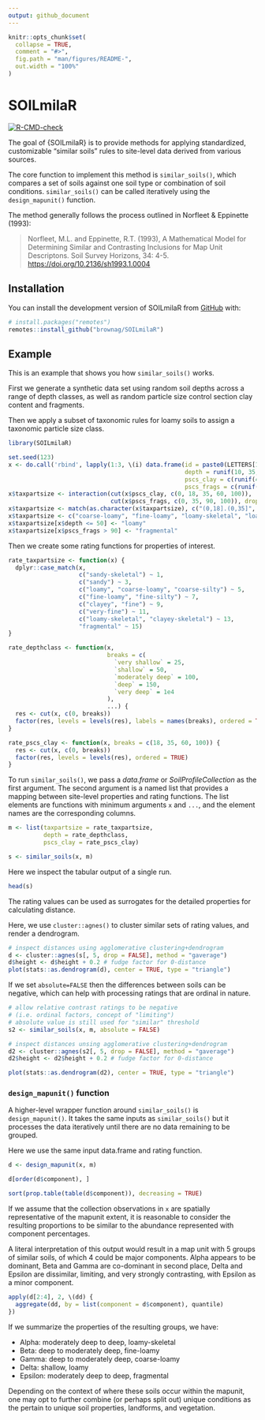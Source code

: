 ```yaml
---
output: github_document
---
```


<!-- README.md is generated from README.Rmd. Please edit that file -->

```r
knitr::opts_chunk$set(
  collapse = TRUE,
  comment = "#>",
  fig.path = "man/figures/README-",
  out.width = "100%"
)
```

# SOILmilaR

<!-- badges: start -->
[![R-CMD-check](https://github.com/brownag/SOILmilaR/actions/workflows/R-CMD-check.yaml/badge.svg)](https://github.com/brownag/SOILmilaR/actions/workflows/R-CMD-check.yaml)
<!-- badges: end -->

The goal of {SOILmilaR} is to provide methods for applying standardized, customizable "similar soils" rules to site-level data derived from various sources.

The core function to implement this method is `similar_soils()`, which compares a set of soils against one soil type or combination of soil conditions. 
`similar_soils()` can be called iteratively using the `design_mapunit()` function.

The method generally follows the process outlined in Norfleet & Eppinette (1993):

> Norfleet, M.L. and Eppinette, R.T. (1993), A Mathematical Model for Determining Similar and Contrasting Inclusions for Map Unit Descriptons. Soil Survey Horizons, 34: 4-5. <https://doi.org/10.2136/sh1993.1.0004>


## Installation

You can install the development version of SOILmilaR from [GitHub](https://github.com/) with:

``` r
# install.packages("remotes")
remotes::install_github("brownag/SOILmilaR")
```

## Example

This is an example that shows you how `similar_soils()` works.

First we generate a synthetic data set using random soil depths across a range of depth classes, as well as random particle size control section clay content and fragments.

Then we apply a subset of taxonomic rules for loamy soils to assign a taxonomic particle size class.
```r
library(SOILmilaR)

set.seed(123)
x <- do.call('rbind', lapply(1:3, \(i) data.frame(id = paste0(LETTERS[1:10], i), 
                                                  depth = runif(10, 35, 150), 
                                                  pscs_clay = c(runif(4, 18, 35), runif(6, 14, 18)), 
                                                  pscs_frags = c(runif(3, 0, 15), runif(4, 10, 34), runif(3, 35, 60) + c(0, 40, 0)))))
x$taxpartsize <- interaction(cut(x$pscs_clay, c(0, 18, 35, 60, 100)),
                             cut(x$pscs_frags, c(0, 35, 90, 100)), drop = TRUE)
x$taxpartsize <- match(as.character(x$taxpartsize), c("(0,18].(0,35]", "(18,35].(0,35]", "(0,18].(35,90]", "(18,35].(35,90]"))
x$taxpartsize <- c("coarse-loamy", "fine-loamy", "loamy-skeletal", "loamy-skeletal")[x$taxpartsize]
x$taxpartsize[x$depth <= 50] <- "loamy"
x$taxpartsize[x$pscs_frags > 90] <- "fragmental"
```


Then we create some rating functions for properties of interest.

```r
rate_taxpartsize <- function(x) {
  dplyr::case_match(x, 
                    c("sandy-skeletal") ~ 1,
                    c("sandy") ~ 3,
                    c("loamy", "coarse-loamy", "coarse-silty") ~ 5,
                    c("fine-loamy", "fine-silty") ~ 7,
                    c("clayey", "fine") ~ 9,
                    c("very-fine") ~ 11,
                    c("loamy-skeletal", "clayey-skeletal") ~ 13,
                    "fragmental" ~ 15)
}

rate_depthclass <- function(x,
                            breaks = c(
                              `very shallow` = 25,
                              `shallow` = 50,
                              `moderately deep` = 100,
                              `deep` = 150,
                              `very deep` = 1e4
                            ),
                            ...) {
  res <- cut(x, c(0, breaks))
  factor(res, levels = levels(res), labels = names(breaks), ordered = TRUE)
}

rate_pscs_clay <- function(x, breaks = c(18, 35, 60, 100)) {
  res <- cut(x, c(0, breaks))
  factor(res, levels = levels(res), ordered = TRUE)
}
```

To run `similar_soils()`, we pass a _data.frame_ or _SoilProfileCollection_ as the first argument. The second argument is a named list that provides a mapping between site-level properties and rating functions. The list elements are functions with minimum arguments `x` and `...`, and the element names are the corresponding columns.

```r
m <- list(taxpartsize = rate_taxpartsize,
          depth = rate_depthclass,
          pscs_clay = rate_pscs_clay)

s <- similar_soils(x, m)
```

Here we inspect the tabular output of a single run.
```r
head(s)
```

The rating values can be used as surrogates for the detailed properties for calculating distance.

Here, we use `cluster::agnes()` to cluster similar sets of rating values, and render a dendrogram.

```r
# inspect distances using agglomerative clustering+dendrogram
d <- cluster::agnes(s[, 5, drop = FALSE], method = "gaverage")
d$height <- d$height + 0.2 # fudge factor for 0-distance
plot(stats::as.dendrogram(d), center = TRUE, type = "triangle")
```


If we set `absolute=FALSE` then the differences between soils can be negative, which can help with processing ratings that are ordinal in nature.

```r
# allow relative contrast ratings to be negative
# (i.e. ordinal factors, concept of "limiting")
# absolute value is still used for "similar" threshold
s2 <- similar_soils(x, m, absolute = FALSE)

# inspect distances unsing agglomerative clustering+dendrogram
d2 <- cluster::agnes(s2[, 5, drop = FALSE], method = "gaverage")
d2$height <- d2$height + 0.2 # fudge factor for 0-distance

plot(stats::as.dendrogram(d2), center = TRUE, type = "triangle")
```

### `design_mapunit()` function

A higher-level wrapper function around `similar_soils()` is `design_mapunit()`. It takes the same inputs as `similar_soils()` but it processes the data iteratively until there are no data remaining to be grouped.

Here we use the same input data.frame and rating function.

```r
d <- design_mapunit(x, m)

d[order(d$component), ]

sort(prop.table(table(d$component)), decreasing = TRUE)
```

If we assume that the collection observations in `x` are spatially representative of the mapunit extent, it is reasonable to consider the resulting proportions to be similar to the abundance represented with component percentages.

A literal interpretation of this output would result in a map unit with 5 groups of similar soils, of which 4 could be major components. Alpha appears to be dominant, Beta and Gamma are co-dominant in second place, Delta and Epsilon are dissimilar, limiting, and very strongly contrasting, with Epsilon as a minor component.

```r
apply(d[2:4], 2, \(dd) {
  aggregate(dd, by = list(component = d$component), quantile)
})
```

If we summarize the properties of the resulting groups, we have:

 - Alpha: moderately deep to deep, loamy-skeletal
 - Beta: deep to moderately deep, fine-loamy
 - Gamma: deep to moderately deep, coarse-loamy
 - Delta: shallow, loamy
 - Epsilon: moderately deep to deep, fragmental

Depending on the context of where these soils occur within the mapunit, one may opt to further combine (or perhaps split out) unique conditions as the pertain to unique soil properties, landforms, and vegetation.
